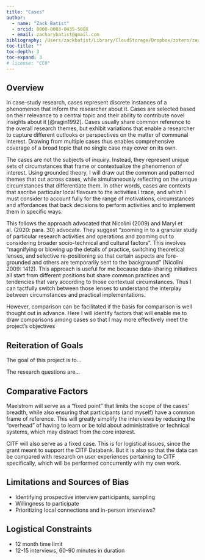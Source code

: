 ```yaml
---
title: "Cases"
author:
  - name: "Zack Batist"
  - orcid: 0000-0003-0435-508X
  - email: zacharybatist@gmail.com
bibliography: /Users/zackbatist/Library/CloudStorage/Dropbox/zotero/zack.bib
toc-title: ""
toc-depth: 3
toc-expand: 3
# license: "CC0"
---
```


## Overview
In case-study research, cases represent discrete instances of a phenomenon that inform the researcher about it.
Cases are selected based on their relevance to a central topic and their ability to contribute novel insights about it [@ragin1992].
Cases usually share common reference to the overall research themes, but exhibit variations that enable a researcher to capture different outlooks or perspectives on the matter of communal interest.
Drawing from multiple cases thus enables comprehensive coverage of a broad topic that no single case may cover on its own.

The cases are not the subjects of inquiry.
Instead, they represent unique sets of circumstances that frame or contextualize the phenomenon of interest.
Using grounded theory, I will draw out the common and patterned themes that cut across cases, while simultaneously reflecting on the unique circumstances that differentiate them.
In other words, cases are contexts that ascribe particular local flavours to the activities I trace, and which I must consider to account fully for the range of motivations, circumstances and affordances that back decisions to perform activities and to implement them in specific ways.

This follows the approach advocated that Nicolini (2009) and Maryl et al. (2020: para. 30) advocate. They suggest “zooming
in to a granular study of particular research activities and operations and zooming out to considering broader socio-technical and cultural factors”.
This involves “magnifying or blowing up the details of practice, switching theoretical lenses, and selective re-positioning so that certain aspects are fore-grounded and others are temporarily sent to the background” (Nicolini 2009: 1412).
This approach is useful for me because data-sharing initiatives all start from different positions but share common practices and tendencies that vary according to those contextual circumstances.
Thus I can tactfully switch between those lenses to understand the interplay between circumstances and practical implementations.

However, comparison can be facilitated if the basis for comparison is well thought out in advance.
Here I will identify factors that will enable me to draw comparisons among cases so that I may more effectively meet the project's objectives

## Reiteration of Goals
The goal of this project is to...

The research questions are...

## Comparative Factors
Maelstrom will serve as a “fixed point” that limits the scope of the cases’ breadth, while also ensuring that participants (and myself) have a common frame of reference.
This will greatly simplify the interviews by reducing the "overhead" of having to learn or be told about administrative or technical systems, which may distract from the core interest.

CITF will also serve as a fixed case.
This is for logistical issues, since the grant meant to support the CITF Databank.
But it is also so that the data can be compared with research on user experiences pertaining to CITF specifically, which will be performed concurrently with my own work.

## Limitations and Sources of Bias
- Identifying prospective interview participants, sampling
- Willingness to participate
- Prioritizing local connections and in-person interviews?


## Logistical Constraints
- 12 month time limit
- 12-15 interviews, 60-90 minutes in duration




